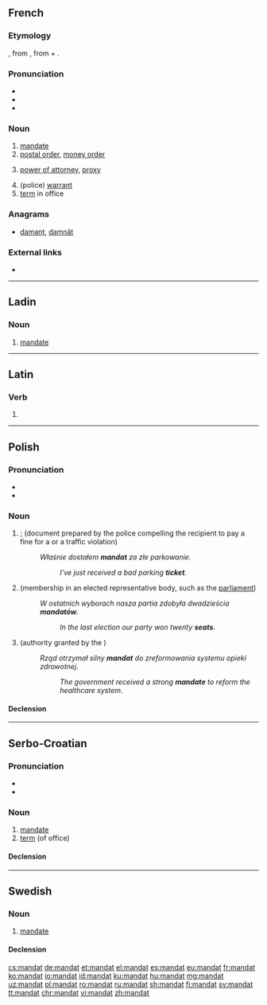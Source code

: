 {{also|Mandat|mandát|mandât}}
==French==

===Etymology===
{{borrowing|la|mandātum|lang=fr}}, from {{term|mandō||put in one's hands, command}}, from {{etyl|ine-pro|fr}} {{m|ine-pro|*man-||hand}} + {{m|ine-pro|*dhē-||put}}.

===Pronunciation===
* {{IPA|/mãda/|lang=fr}}
* {{audio|Fr-mandat.ogg|audio|lang=fr}}
* {{hyphenation|man|dat|lang=fr}}

===Noun===
{{fr-noun|m}}

# [[mandate]]
# [[postal order]], [[money order]]
# {{context|legal|lang=fr}} [[power of attorney]], [[proxy]]
# (police) [[warrant]]
# [[term]] in office

===Anagrams===
* [[damant#French|damant]], [[damnât#French|damnât]]

===External links===
* {{R:TLFi}}

----

==Ladin==

===Noun===
{{lld-noun|m|mandac}}

# [[mandate]]

----

==Latin==

===Verb===
{{la-verb-form|mandat}}

# {{inflection of|mandō||3|s|pres|actv|indc|lang=la}}

----

==Polish==

===Pronunciation===
* {{pl-IPA-auto}}
* {{audio|Pl-mandat.ogg|Audio|lang=pl}}

===Noun===
{{pl-noun|m-in}}

# {{l/en|ticket}}; {{l/en|fine}} (document prepared by the police compelling the recipient to pay a fine for a {{l/en|misdemeanor}} or a traffic violation)
#:''Właśnie dostałem '''mandat''' za złe parkowanie.''
#::''I've just received a bad parking '''ticket'''.''
# {{label|pl|politics}} {{l/en|seat}} (membership in an elected representative body, such as the [[parliament]])
#:''W ostatnich wyborach nasza partia zdobyła dwadzieścia '''mandatów'''.''
#::''In the last election our party won twenty '''seats'''.''
# {{label|pl|politics|rare|singular only}} {{l/en|mandate}} (authority granted by the {{l/en|electorate}})
#:''Rząd otrzymał silny '''mandat''' do zreformowania systemu opieki zdrowotnej.''
#::''The government received a strong '''mandate''' to reform the healthcare system.''

====Declension====
{{pl-decl-noun-masc-inani|manda|t|u}}

----

==Serbo-Croatian==

===Pronunciation===
* {{IPA|/mǎndaːt/|lang=sh}}
* {{hyphenation|man|dat|lang=fr}}

===Noun===
{{sh-noun|g=m|head=màndāt|r|мандат|ма̀нда̄т}}

# [[mandate]]
# [[term]] (of office)

====Declension====
{{sh-decl-noun
|màndāt|mandati
|mandáta|mandata
|mandatu|mandatima
|mandat|mandate
|mandate|mandati
|mandatu|mandatima
|mandatom|mandatima}}

----

==Swedish==

===Noun===
{{sv-noun|n}}

# [[mandate]]

====Declension====
{{sv-noun-n-zero}}

[[cs:mandat]]
[[de:mandat]]
[[et:mandat]]
[[el:mandat]]
[[es:mandat]]
[[eu:mandat]]
[[fr:mandat]]
[[ko:mandat]]
[[io:mandat]]
[[id:mandat]]
[[ku:mandat]]
[[hu:mandat]]
[[mg:mandat]]
[[uz:mandat]]
[[pl:mandat]]
[[ro:mandat]]
[[ru:mandat]]
[[sh:mandat]]
[[fi:mandat]]
[[sv:mandat]]
[[tt:mandat]]
[[chr:mandat]]
[[vi:mandat]]
[[zh:mandat]]